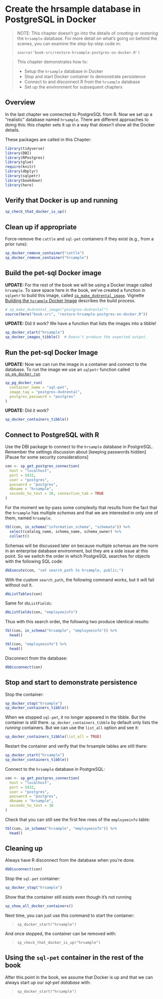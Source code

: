 # Create the hrsample database in PostgreSQL in Docker {#chapter_setup-hrsample-db}

> NOTE: This chapter doesn't go into the details of *creating* or *restoring* the `hrsample` database.  For more detail on what's going on behind the scenes, you can examine the step-by-step code in:
>
> ` source('book-src/restore-hrsample-postgres-on-docker.R') `

> This chapter demonstrates how to:
>
>  * Setup the `hrsample` database in Docker
>  * Stop and start Docker container to demonstrate persistence
>  * Connect to and disconnect R from the `hrsample` database
>  * Set up the environment for subsequent chapters

## Overview

In the last chapter we connected to PostgreSQL from R.  Now we set up a "realistic" database named `hrsample`. There are different approaches to doing this: this chapter sets it up in a way that doesn't show all the Docker details.

These packages are called in this Chapter:
```r
library(tidyverse)
library(DBI)
library(RPostgres)
library(glue)
require(knitr)
library(dbplyr)
library(sqlpetr)
library(bookdown)
library(here)
```

## Verify that Docker is up and running
```r
sp_check_that_docker_is_up()
```

## Clean up if appropriate
Force-remove the `cattle` and `sql-pet` containers if they exist (e.g., from a prior runs):
```r
sp_docker_remove_container("cattle")
sp_docker_remove_container("hrsample")
```
## Build the pet-sql Docker image

**UPDATE:** For the rest of the book we will be using a Docker image called
`hrsample`. To save space here in the book, we've created a function
in `sqlpetr` to build this image, called [`sp_make_dvdrental_image`](https://smithjd.github.io/sqlpetr/reference/sp_make_dvdrental_image.html). Vignette [Building the `hsrample` Docker Image
](https://smithjd.github.io/sqlpetr/articles/building-the-dvdrental-docker-image.html) describes the build process.

```r
# sp_make_dvdrental_image("postgres-dvdrental")
source(here("book-src", "restore-hrsample-postgres-on-docker.R"))
```

**UPDATE:** Did it work? We have a function that lists the images into a tibble!

```r
sp_docker_start("hrsample")
sp_docker_images_tibble()  # Doesn't produce the expected output.

```

## Run the pet-sql Docker Image
**UPDATE:** Now we can run the image in a container and connect to the database. To run the
image we use an `sqlpetr` function called [`sp_pg_docker_run`](https://smithjd.github.io/sqlpetr/reference/sp_pg_docker_run.html)

```r
sp_pg_docker_run(
  container_name = "sql-pet",
  image_tag = "postgres-dvdrental",
  postgres_password = "postgres"
)
```

**UPDATE:** Did it work?
```r
sp_docker_containers_tibble()

```

## Connect to PostgreSQL with R

Use the DBI package to connect to the `hrsample` database in PostgreSQL.  Remember the settings discussion about [keeping passwords hidden][Pause for some security considerations]

```r
con <- sp_get_postgres_connection(
  host = "localhost",
  port = 5432,
  user = "postgres",
  password = "postgres",
  dbname = "hrsample",
  seconds_to_test = 30, connection_tab = TRUE
)
```
For the moment we by-pass some complexity that results from the fact that the `hrsample` has multiple *schemas* and that we are interested in only one of them, named `hrsample`.  
```r
tbl(con, in_schema("information_schema", "schemata")) %>%
  select(catalog_name, schema_name, schema_owner) %>%
  collect()

```

Schemas will be discussed later on because multiple schemas are the norm in an enterprise database environment, but they are a side issue at this point.  So we switch the order in which PostgreSQL searches for objects with the following SQL code:
```r
dbExecute(con, "set search_path to hrsample, public;")

```
With the custom `search_path`, the following command works, but it will fail without out it.
```r
dbListTables(con)
```
Same for `dbListFields`:
```r
dbListFields(con, "employeeinfo")
```

Thus with this search order, the following two produce identical results:
```r
tbl(con, in_schema("hrsample", "employeeinfo")) %>%
  head()

tbl(con, "employeeinfo") %>%
  head()


```


Disconnect from the database:
```r
dbDisconnect(con)

```
## Stop and start to demonstrate persistence

Stop the container:
```r
sp_docker_stop("hrsample")
sp_docker_containers_tibble()
```

When we stopped `sql-pet`, it no longer appeared in the tibble. But the
container is still there. `sp_docker_containers_tibble` by default only lists
the *running* containers. But we can use the `list_all` option and see it:

```r
sp_docker_containers_tibble(list_all = TRUE)
```


Restart the container and verify that the hrsample tables are still there:
```r
sp_docker_start("hrsample")
sp_docker_containers_tibble()
```
Connect to the `hrsample` database in PostgreSQL:
```r
con <- sp_get_postgres_connection(
  host = "localhost",
  port = 5432,
  user = "postgres",
  password = "postgres",
  dbname = "hrsample",
  seconds_to_test = 30
)
```

Check that you can still see the first few rows of the `employeeinfo` table:
```r
tbl(con, in_schema("hrsample", "employeeinfo")) %>%
  head()

```

## Cleaning up

Always have R disconnect from the database when you're done.
```r

dbDisconnect(con)

```

Stop the `sql-pet` container:
```r
sp_docker_stop("hrsample")
```
Show that the container still exists even though it's not running

```r
sp_show_all_docker_containers()

```

Next time, you can just use this command to start the container: 

> `sp_docker_start("hrsample")`

And once stopped, the container can be removed with:

> `sp_check_that_docker_is_up("hrsample")`

## Using the `sql-pet` container in the rest of the book

After this point in the book, we assume that Docker is up and that we can always start up our *sql-pet database* with:

> `sp_docker_start("hrsample")`


